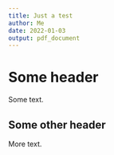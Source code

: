 ```yaml
---
title: Just a test
author: Me
date: 2022-01-03
output: pdf_document
---
```


# Some header
Some text.

\newpage

## Some other header
More text.
